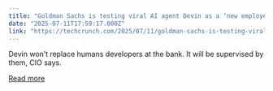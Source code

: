 ```yaml
---
title: "Goldman Sachs is testing viral AI agent Devin as a ‘new employee’"
date: "2025-07-11T17:59:17.000Z"
link: "https://techcrunch.com/2025/07/11/goldman-sachs-is-testing-viral-ai-agent-devin-as-a-new-employee/"
---
```


Devin won’t replace humans developers at the bank. It will be supervised by them, CIO says. 

[Read more](https://techcrunch.com/2025/07/11/goldman-sachs-is-testing-viral-ai-agent-devin-as-a-new-employee/)
